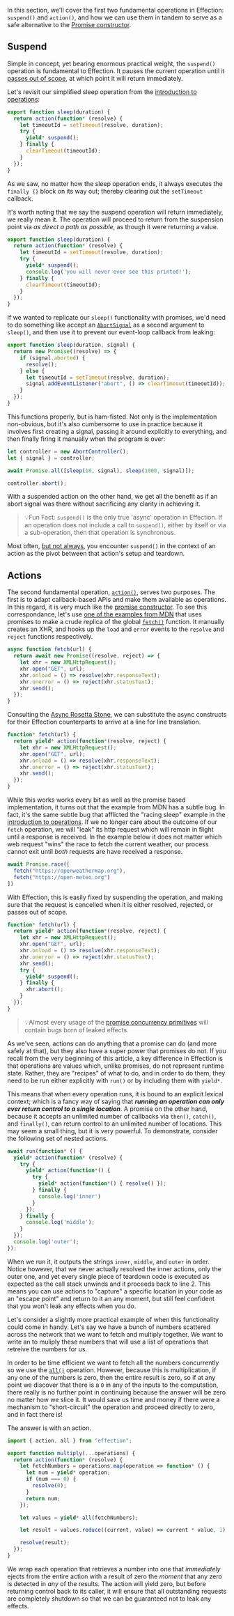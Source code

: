 In this section, we'll cover the first two fundamental operations in Effection:
`suspend()` and `action()`, and how we can use them in tandem to serve as a safe
alternative to the [Promise constructor][promise-constructor].

## Suspend

Simple in concept, yet bearing enormous practical weight, the `suspend()`
operation is fundamental to Effection. It pauses the current
operation until it [passes out of scope][scope], at which point it will return
immediately.

Let's revisit our simplified sleep operation from the [introduction to
operations](./operations):

```js
export function sleep(duration) {
  return action(function* (resolve) {
    let timeoutId = setTimeout(resolve, duration);
    try {
      yield* suspend();
    } finally {
      clearTimeout(timeoutId);
    }
  });
}
```

As we saw, no matter how the sleep operation ends, it always executes the
`finally {}` block on its way out; thereby clearing out the `setTimeout`
callback.

It's worth noting that we say the suspend operation will return immediately,
we really mean it. The operation will proceed to return from the suspension
point via _as direct a path as possible_, as though it were returning a value.

```js {6}
export function sleep(duration) {
  return action(function* (resolve) {
    let timeoutId = setTimeout(resolve, duration);
    try {
      yield* suspend();
      console.log('you will never ever see this printed!');
    } finally {
      clearTimeout(timeoutId);
    }
  });
}
```

If we wanted to replicate our `sleep()` functionality with promises, we'd need
to do something like accept an [`AbortSignal`][abort-signal] as a second
argument to `sleep()`, and then use it to prevent our event-loop callback from
leaking:

```js
export function sleep(duration, signal) {
  return new Promise((resolve) => {
    if (signal.aborted) {
      resolve();
    } else {
      let timeoutId = setTimeout(resolve, duration);
      signal.addEventListener("abort", () => clearTimeout(timeoutId));
    }
  });
}
```

This functions properly, but is ham-fisted. Not only is the
implementation non-obvious, but it's also cumbersome to use in
practice because it involves first creating a signal, passing it
around explicitly to everything, and then finally firing it manually when the
program is over:

```js
let controller = new AbortController();
let { signal } = controller;

await Promise.all([sleep(10, signal), sleep(1000, signal)]);

controller.abort();
```

With a suspended action on the other hand, we get all the benefit as if
an abort signal was there without sacrificing any clarity in achieving it.

> 💡Fun Fact: `suspend()` is the only true 'async' operation in Effection. If an
>  operation does not include a call to `suspend()`, either by itself or via a
>  sub-operation, then that operation is synchronous.

Most often, [but not always][spawn-suspend], you encounter `suspend()` in the
context of an action as the pivot between that action's setup and teardown.

## Actions

The second fundamental operation, [`action()`][action], serves two
purposes. The first is to adapt callback-based APIs and make them available as
operations. In this regard, it is very much like the
[promise constructor][promise-constructor]. To see this correspondance, let's
use [one of the examples from MDN](https://developer.mozilla.org/en-US/docs/Web/JavaScript/Reference/Global_Objects/Promise/Promise#examples)
that uses promises to make a crude replica of the global [`fetch()`][fetch]
function. It manually creates an XHR, and hooks up the `load` and `error` events
to the `resolve` and `reject` functions respectively.

```js
async function fetch(url) {
  return await new Promise((resolve, reject) => {
    let xhr = new XMLHttpRequest();
    xhr.open("GET", url);
    xhr.onload = () => resolve(xhr.responseText);
    xhr.onerror = () => reject(xhr.statusText);
    xhr.send();
  });
}
```

Consulting the [Async Rosetta Stone](async-rosetta-stone), we can substitute the async
constructs for their Effection counterparts to arrive at a line for line
translation.

```js
function* fetch(url) {
  return yield* action(function*(resolve, reject) {
    let xhr = new XMLHttpRequest();
    xhr.open("GET", url);
    xhr.onload = () => resolve(xhr.responseText);
    xhr.onerror = () => reject(xhr.statusText);
    xhr.send();
  });
}
```

While this works works every bit as well as the promise based
implementation, it turns out that the example from MDN has a subtle
bug. In fact, it's the same subtle bug that afflicted the "racing
sleep" example in the [introduction to
operations](http://localhost:8000/docs/operations#cleanup). If
we no longer care about the outcome of our `fetch` operation, we will
"leak" its http request which will remain in flight until a response
is received. In the example below it does not matter which web request
"wins" the race to fetch the current weather, our process cannot exit
until _both_ requests are have received a response.

```js
await Promise.race([
  fetch("https://openweathermap.org"),
  fetch("https://open-meteo.org")
])
```

With Effection, this is easily fixed by suspending the operation, and making
sure that the request is cancelled when it is either resolved, rejected, or
passes out of scope.

```js {8-12} showLineNumbers
function* fetch(url) {
  return yield* action(function*(resolve, reject) {
    let xhr = new XMLHttpRequest();
    xhr.open("GET", url);
    xhr.onload = () => resolve(xhr.responseText);
    xhr.onerror = () => reject(xhr.statusText);
    xhr.send();
    try {
      yield* suspend();
    } finally {
      xhr.abort();
    }
  });
}
```

>💡Almost every usage of the [promise concurrency primitives][promise-concurrency]
> will contain bugs born of leaked effects.

As we've seen, actions can do anything that a promise can do (and more safely
at that), but they also have a super power that promises do not. If you recall
from the very beginning of this article, a key difference in Effection is that
operations are values which, unlike promises, do not represent runtime state.
Rather, they are "recipes" of what to do, and in order to do them, they need to
be run either explicitly with `run()` or by including them with `yield*`.

This means that when every operation runs, it is bound to an explicit
lexical context; which is a fancy way of saying that ___running an
operation can only ever return control to a single location___. A
promise on the other hand, because it accepts an unlimited number of
callbacks via `then()`, `catch()`, and `finally()`, can return control
to an unlimited number of locations. This may seem a small thing, but
it is very powerful. To demonstrate, consider the following set of
nested actions.

```js
await run(function* () {
  yield* action(function* (resolve) {
    try {
      yield* action(function*() {
        try {
          yield* action(function*() { resolve() });
        } finally {
          console.log('inner')
        }
      });
    } finally {
      console.log('middle');
    }
  });
  console.log('outer');
});
```

When we run it, it outputs the strings `inner`, `middle`, and `outer` in order.
Notice however, that we never actually resolved the inner actions, only the
outer one, and yet every single piece of teardown code is executed as expected
as the call stack unwinds and it proceeds back to line 2. This means you can use
actions to "capture" a specific location in your code as an "escape point" and
return to it an any moment, but still feel confident that you won't leak any
effects when you do.

Let's consider a slightly more practical example of when this functionality
could come in handy. Let's say we have a bunch of numbers scattered across the
network that we want to fetch and multiply together. We want to write an
to muliply these numbers that will use a list of operations that retreive the
numbers for us.

In order to be time efficient we want to fetch all the numbers
concurrently so we use the [`all()`][all] operation. However, because
this is multiplication, if any one of the numbers is zero, then the
entire result is zero, so if at any point we discover that there is a
`0` in any of the inputs to the computation, there really is no
further point in continuing because the answer will be zero no matter
how we slice it. It would save us time and money if there were a
mechanism to "short-circuit" the operation and proceed directly to
zero, and in fact there is!

The answer is with an action.

```ts
import { action, all } from "effection";

export function multiply(...operations) {
  return action(function* (resolve) {
    let fetchNumbers = operations.map(operation => function* () {
      let num = yield* operation;
      if (num === 0) {
        resolve(0);
      }
      return num;
    });

    let values = yield* all(fetchNumbers);

    let result = values.reduce((current, value) => current * value, 1);

    resolve(result);
  });
}
```

We wrap each operation that retrieves a number into one that _immediately_
ejects from the entire action with a result of zero the _moment_ that any zero
is detected in _any_ of the results. The action will yield zero, but before
returning control back to its caller, it will ensure that all outstanding
requests are completely shutdown so that we can be guaranteed not to leak any
effects.

[abort-signal]: https://developer.mozilla.org/en-US/docs/Web/API/AbortSignal
[fetch]: https://developer.mozilla.org/en-US/docs/Web/API/fetch
[promise-constructor]: https://developer.mozilla.org/en-US/docs/Web/JavaScript/Reference/Global_Objects/Promise/Promise
[promise-concurrency]: https://developer.mozilla.org/en-US/docs/Web/JavaScript/Reference/Global_Objects/Promise#promise_concurrency
[scope]: ./scope
[spawn-suspend]: ./spawn#suspend
[action]: https://deno.land/x/effection/mod.ts?s=action
[all]: https://deno.land/x/effection/mod.ts?s=all

